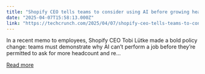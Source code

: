 ```yaml
---
title: "Shopify CEO tells teams to consider using AI before growing headcount"
date: "2025-04-07T15:58:13.000Z"
link: "https://techcrunch.com/2025/04/07/shopify-ceo-tells-teams-to-consider-using-ai-before-growing-headcount/"
---
```


In a recent memo to employees, Shopify CEO Tobi Lütke made a bold policy change: teams must demonstrate why AI can&#8217;t perform a job before they&#8217;re permitted to ask for more headcount and re...

[Read more](https://techcrunch.com/2025/04/07/shopify-ceo-tells-teams-to-consider-using-ai-before-growing-headcount/)
